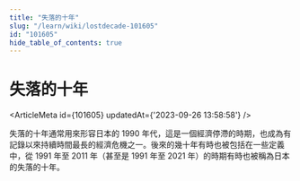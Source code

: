 ```yaml
---
title: "失落的十年"
slug: "/learn/wiki/lostdecade-101605"
id: "101605"
hide_table_of_contents: true
---
```



# 失落的十年

<ArticleMeta id={101605} updatedAt={'2023-09-26 13:58:58'} />
<div className='border-solid border-b border-t-0 my-4 border-[var(--ifm-color-gray-300)]' />

失落的十年通常用來形容日本的 1990 年代，這是一個經濟停滯的時期，也成為有記錄以來持續時間最長的經濟危機之一。後來的幾十年有時也被包括在一些定義中，從 1991 年至 2011 年（甚至是 1991 年至 2021 年）的時期有時也被稱為日本的失落的十年。
